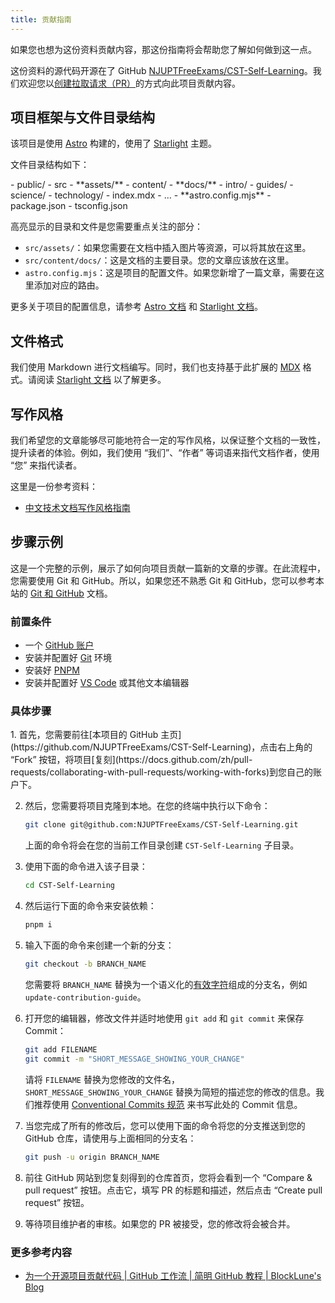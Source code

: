 ```yaml
---
title: 贡献指南
---
```



如果您也想为这份资料贡献内容，那这份指南将会帮助您了解如何做到这一点。

这份资料的源代码开源在了 GitHub [NJUPTFreeExams/CST-Self-Learning](https://github.com/NJUPTFreeExams/CST-Self-Learning)。我们欢迎您以[创建拉取请求（PR）](https://docs.github.com/zh/pull-requests/collaborating-with-pull-requests)的方式向此项目贡献内容。

## 项目框架与文件目录结构

该项目是使用 [Astro](https://astro.build/) 构建的，使用了 [Starlight](https://starlight.astro.build/zh-cn/) 主题。

文件目录结构如下：

<FileTree>
- public/
- src
  - **assets/**
  - content/
    - **docs/**
      - intro/
      - guides/
      - science/
      - technology/
      - index.mdx
      - ...
- **astro.config.mjs**
- package.json
- tsconfig.json
</FileTree>

高亮显示的目录和文件是您需要重点关注的部分：

- `src/assets/`：如果您需要在文档中插入图片等资源，可以将其放在这里。
- `src/content/docs/`：这是文档的主要目录。您的文章应该放在这里。
- `astro.config.mjs`：这是项目的配置文件。如果您新增了一篇文章，需要在这里添加对应的路由。

更多关于项目的配置信息，请参考 [Astro 文档](https://docs.astro.build/zh-cn/) 和 [Starlight 文档](https://starlight.astro.build/zh-cn/)。

## 文件格式

我们使用 Markdown 进行文档编写。同时，我们也支持基于此扩展的 [MDX](https://mdxjs.com/) 格式。请阅读 [Starlight 文档](https://starlight.astro.build/zh-cn/guides/authoring-content/) 以了解更多。

## 写作风格

我们希望您的文章能够尽可能地符合一定的写作风格，以保证整个文档的一致性，提升读者的体验。例如，我们使用 “我们”、“作者” 等词语来指代文档作者，使用 “您” 来指代读者。

这里是一份参考资料：

- [中文技术文档写作风格指南](https://zh-style-guide.readthedocs.io/zh-cn/latest/index.html)

## 步骤示例

这是一个完整的示例，展示了如何向项目贡献一篇新的文章的步骤。在此流程中，您需要使用 Git 和 GitHub。所以，如果您还不熟悉 Git 和 GitHub，您可以参考本站的 [Git 和 GitHub](/technology/git-github) 文档。

### 前置条件

- 一个 [GitHub 账户](https://docs.github.com/zh/get-started/onboarding/getting-started-with-your-github-account)
- 安装并配置好 [Git](https://git-scm.com) 环境
- 安装好 [PNPM](https://pnpm.io/zh/)
- 安装并配置好 [VS Code](https://code.visualstudio.com/) 或其他文本编辑器

### 具体步骤

<Steps>
1. 首先，您需要前往[本项目的 GitHub 主页](https://github.com/NJUPTFreeExams/CST-Self-Learning)，点击右上角的 “Fork” 按钮，将项目[复刻](https://docs.github.com/zh/pull-requests/collaborating-with-pull-requests/working-with-forks)到您自己的账户下。

2. 然后，您需要将项目克隆到本地。在您的终端中执行以下命令：

    ```bash
    git clone git@github.com:NJUPTFreeExams/CST-Self-Learning.git
    ```

    上面的命令将会在您的当前工作目录创建 `CST-Self-Learning` 子目录。

3. 使用下面的命令进入该子目录：

    ```bash
    cd CST-Self-Learning
    ```

4. 然后运行下面的命令来安装依赖：

    ```bash
    pnpm i
    ```

5. 输入下面的命令来创建一个新的分支：

    ```bash
    git checkout -b BRANCH_NAME
    ```

    您需要将 `BRANCH_NAME` 替换为一个语义化的[有效字符](https://docs.github.com/zh/get-started/using-git/dealing-with-special-characters-in-branch-and-tag-names#naming-branches-and-tags)组成的分支名，例如 `update-contribution-guide`。

6. 打开您的编辑器，修改文件并适时地使用 `git add` 和 `git commit` 来保存 Commit：

    ```bash
    git add FILENAME
    git commit -m "SHORT_MESSAGE_SHOWING_YOUR_CHANGE"
    ```

    请将 `FILENAME` 替换为您修改的文件名，`SHORT_MESSAGE_SHOWING_YOUR_CHANGE` 替换为简短的描述您的修改的信息。我们推荐使用 [Conventional Commits 规范](https://www.conventionalcommits.org/) 来书写此处的 Commit 信息。

7. 当您完成了所有的修改后，您可以使用下面的命令将您的分支推送到您的 GitHub 仓库，请使用与上面相同的分支名：

    ```bash
    git push -u origin BRANCH_NAME
    ```

8. 前往 GitHub 网站到您复刻得到的仓库首页，您将会看到一个 “Compare & pull request” 按钮。点击它，填写 PR 的标题和描述，然后点击 “Create pull request” 按钮。

9. 等待项目维护者的审核。如果您的 PR 被接受，您的修改将会被合并。
</Steps>

### 更多参考内容

- [为一个开源项目贡献代码 | GitHub 工作流 | 简明 GitHub 教程 | BlockLune's Blog](https://blocklune.cc/zh/posts/simple-github-tutorial/#%E4%B8%BA%E4%B8%80%E4%B8%AA%E5%BC%80%E6%BA%90%E9%A1%B9%E7%9B%AE%E8%B4%A1%E7%8C%AE%E4%BB%A3%E7%A0%81)
